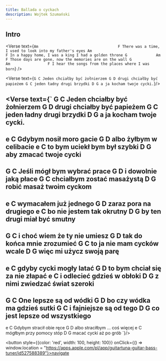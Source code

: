 ```yaml
---
title: Ballada o cyckach
description: Wojtek Szumański
---
```



## Intro

<Verse text={`
            Am                                    F
There was a time, I used to look into my father's eyes
           Am                                F
In a happy home, I was a king I had a golden throne
               G             Am                  F
Those days are gone, now the memories are on the wall
           G              Am                 F
I hear the songs from the places where I was born
`} />

<Verse text={`
G C
Jeden chciałby być żołnierzem
G D
drugi chciałby być papieżem
G C
jeden ładny drugi brzydki
D G
a ja kocham twoje cycki.
`}/>

<Verse text={`
G C
Jeden chciałby być żołnierzem
G D
drugi chciałby być papieżem
G C
jeden ładny drugi brzydki
D G
a ja kocham twoje cycki.
--
e C
Gdybym nosił moro gacie
G D
albo żyłbym w celibacie
e C
to bym uciekł bym był szybki
D G
aby zmacać twoje cycki
--
G C
Jeśli mógł bym wybrać prace
G D
i dowolnie jaką płace
G C
chciałbym zostać masażystą
D G
robić masaż twoim cyckom
--
e C
wymacałem już jednego
G D
zaraz pora na drugiego
e C
bo nie jestem tak okrutny
D G
by ten drugi miał być smutny
--
G C
i choć wiem że ty nie umiesz
G D
tak do końca mnie zrozumieć
G C
to ja nie mam cycków wcale
D G
więc mi użycz swoją parę
--
e C
gdyby cycki mogły latać
G D
to bym chciał się za nie złapać
e C
i odlecieć gdzieś w obłoki
D G
z nimi zwiedzać świat szeroki
--
G C
One lepsze są od wódki
G D
bo czy wódka ma gdzieś sutki
G C
i fajniejsze są od tego
D G
co jest lepsze od wszystkiego
--
e C
Gdybym stracił obie ręce
G D
albo straciłbym ... coś więcej
e C
mógłbym przy pomocy stóp
D G
macać cycki aż po grób
`}/>

<button style={{color: 'red', width: 100, height: 100}} onClick={() => window.location = "https://apps.apple.com/pl/app/guitartuna-guitar-bass-tuner/id527588389"}>navigate</button>

